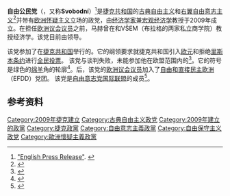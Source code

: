 {{Infobox political party
| colorcode = #009682
| leader = {{link-cs|利伯·冯德拉塞克|Libor Vondráček}}
| foundation = 2009年2月14日
| split = [[公民民主党|公民民主党]]
| ideology = {{nowrap|[[古典自由主义|古典自由主义]]<ref name="is.muni.cz"/><br>[[右翼自由意志主义|右翼自由意志主义]]<ref name="is.muni.cz"/><br>[[自由意志保守主义|自由意志保守主义]]<ref name="is.muni.cz"/><br>[[自由保守主义|自由保守主义]]<ref>{{cite web|title=Svobodní ‒ volební program 2017|url=https://www.svobodni.cz/wp-content/uploads/2017/08/volebni-program-2017.pdf|website=svobodni|language=cs|accessdate=2020-10-26}}</ref><br>[[民族保守主义|民族保守主义]]<ref>{{cite journal|url=http://www.politickevedy.fpvmv.umb.sk/app/cmsFile.php?disposition=a&ID=18802|title=Party of Free Citizens And the Genesis of the Czech Liberal-conservative "Anti-EU" Stream in Czech Politics|year=2016|publisher=Matej Bel University|first=Ladislav|last=Cabada}}</ref>}}<br>[[硬欧洲怀疑主义|硬欧洲怀疑主义]]<ref>{{Citation |first1=Ralph |last1=Negrine |first2=Vaclav |last2=Stetka |first3=Marta |last3=Fialová |title=Campaigning in but not for Europe: European Campaign Strategies in the UK and the Czech Republic |work=Political Communication in European Parliamentary Elections |publisher=Ashgate |year=2013}}</ref><ref>{{citation |first=Kata |last=Horváth |title=Silencing and Naming the Difference |work=The Gypsy 'menace': Populism and the New Anti-Gypsy Politics |publisher=C. Hurst |year=2012 |page=154}}</ref>
| headquarters =  [[布拉格|布拉格]]
| international = [[自由意志党国际联盟|自由意志党国际联盟]]
| name = 自由公民党
| native_name = {{lang|cs|Strana svobodných občanů}}<br>{{lang|cs|Svobodní}}
| logo = Svobodní 2022.svg
| logo_size = 215px
| position = [[右翼|右翼]]<ref>{{Cite web |url = https://dspace.cuni.cz/handle/20.500.11956/84397 |title = Vývoj Strany svobodných občanů v letech 2009 - 2015 |language = cs|accessdate = 2020-10-26}}</ref>
| membership_year = 2018年
| membership = 600<ref>{{Cite web |url = https://www.blesk.cz/clanek/zpravy-politika/530626/do-top-09-se-hrnou-lide-i-pres-bidne-volby-libuji-si-i-propadli-zeleni-a-svobodni.html |title = Do TOP 09 se hrnou lidé i přes bídné volby. Libují si i propadlí Zelení a Svobodní|website=Blesk |date = 2018-03-23 |language = cs|accessdate = 2020-10-26}}</ref>
| european = 
| europarl = [[自由和直接民主欧洲|自由和直接民主欧洲]] {{small|（2014－2019年）}}
| newspaper = ''Beran Magazine''
| colours = {{colour box|#009682}} [[绿色|绿色]]<!-- Colour taken from the official website: #009682. -->
| seats1_title = [[捷克众议院|众议院]]
| seats1 = {{composition bar|0|200|hex=#009682}}
| seats2_title = [[捷克参议院|参议院]]
| seats2 = {{composition bar|1|81|hex=#009682}}
| seats3_title = [[欧洲议会|欧洲议会]]
| seats3 = {{composition bar|0|21|hex=#009682}}
| seats4_title = 州议会
| seats4 = {{composition bar|2|675|hex=#009682}}
| seats5_title = 地方议会
| seats5 = {{composition bar|101|61892|hex=#009682}}
| flag = [[File:Flag_of_the_Party_of_Free_Citizens.svg|200px]]
| website = {{url|svobodni.cz}}
| country = 捷克
}}
'''自由公民党'''（{{lang-cs|Strana svobodných občanů}}，又称'''Svobodní'''）<ref>[http://www.svobodni.cz/files/docs/eng-press-release.pdf "English Press Release"]. {{Webarchive|url=https://web.archive.org/web/20090219001228/http://svobodni.cz/files/docs/eng-press-release.pdf |date=2009-02-19|website=svobodni|accessdate = 2020-10-26}}</ref>是[[捷克共和国|捷克共和国]]的[[古典自由主义|古典自由主义]]和[[右翼自由意志主义|右翼自由意志主义]]<ref name="is.muni.cz">{{Cite web |url = https://is.muni.cz/th/397608/fss_b/Strana_svobodnych_obcanu_z_hlediska_politicky_ideji_-_Navrat__Miroslav.pdf |title = Strana svobodných občanů – čeští monotematičtí euroskeptici?|language = cs|accessdate = 2020-10-26}}</ref>并带有[[欧洲怀疑主义|欧洲怀疑主义]]立场的政党，由[[经济学家|经济学家]]兼[[宏观经济学|宏观经济学]]教授{{le|彼得·马赫|Petr Mach}}于2009年成立。在担任[[欧洲议会议员|欧洲议会议员]]之前，马赫曾在{{le|布拉格金融管理大学|University of Finance and Administration}}和VŠEM（布拉格的两家私立商学院）教授经济学。该党目前由{{link-cs|利伯·冯德拉塞克|Libor Vondráček}}领导。

该党参加了在[[捷克共和国|捷克共和国]]举行的{{le|2009年欧洲议会选举 (捷克)|2009 European Parliament election in the Czech Republic|2009年欧洲议会选举}}。它的纲领要求就捷克共和国引入[[欧元|欧元]]和拒绝[[里斯本条约|里斯本条约]]进行[[全民投票|全民投票]]。 该党与{{le|德克兰·甘利|Declan Ganley}}谈判失败，未能参加他在欧盟范围内的{{le|自由研究所|Libertas Institute}}<ref>{{Cite web |url = http://www.irishtimes.com/newspaper/world/2009/0112/1231515550133.html |title = Anti-Lisbon party launches in Czech Republic|website=The Irish Times |date = 2009-01-12 |language = en|accessdate = 2020-10-26}}</ref>。它的符号是绿色的[[绵羊|绵羊]]角的轮廓<ref>{{Cite web |url = http://derstandard.at/?url=/?id=1231151636694 |title = Euroskeptiker mit Nähe zum Präsidenten|website=derStandard |language = |accessdate = 2020-10-26}}</ref>。{{le|2014年欧洲议会选举 (捷克)|2014 European Parliament election in the Czech Republic|2014年欧洲议会选举}}后，该党的[[欧洲议会议员|欧洲议会议员]]加入了[[自由和直接民主欧洲|自由和直接民主欧洲]]（EFDD）党团。 该党是[[自由意志党国际联盟|自由意志党国际联盟]]的成员<ref>{{Cite web |url = http://interlibertarian.altervista.org/INTERLIBERTARIANS/Czech_Republic.html |title = Interlibertarians Members|language = en|accessdate = 2020-10-26}}</ref>。

==参考资料==
{{reflist}}

[[Category:2009年捷克建立|Category:2009年捷克建立]]
[[Category:古典自由主义政党|Category:古典自由主义政党]]
[[Category:2009年建立的政黨|Category:2009年建立的政黨]]
[[Category:捷克政黨|Category:捷克政黨]]
[[Category:自由意志主義政黨|Category:自由意志主義政黨]]
[[Category:自由保守主义政党|Category:自由保守主义政党]]
[[Category:歐洲懷疑主義政黨|Category:歐洲懷疑主義政黨]]